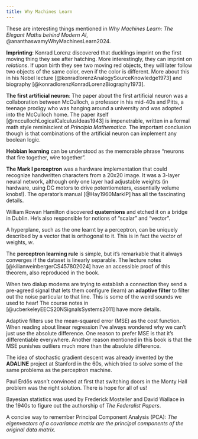```yaml
---
title: Why Machines Learn
---
```


These are interesting things mentioned in _Why Machines Learn: The Elegant Maths behind Modern AI_, @ananthaswamyWhyMachinesLearn2024.

**Imprinting**: Konrad Lorenz discovered that ducklings imprint on the first moving thing they see after hatching. More interestingly, they can imprint on _relations_. If upon birth they see two moving red objects, they will later follow two objects of the same color, even if the color is different. More about this in his Nobel lecture [@konradlorenzAnalogySourceKnowledge1973] and biography [@konradlorenzKonradLorenzBiography1973].

**The first artificial neuron**: The paper about the first artificial neuron was a collaboration between McCulloch, a professor in his mid-40s and Pitts, a teenage prodigy who was hanging around a university and was adopted into the McCulloch home. The paper itself [@mccullochLogicalCalculusIdeas1943] is impenetrable, written in a formal math style reminiscient of _Principia Mathematica_. The important conclusion though is that combinations of the artificial neuron can implement any boolean logic.

**Hebbian learning** can be understood as the memorable phrase "neurons that fire together, wire together".

**The Mark I perceptron** was a hardware implementation that could recognize handwritten characters from a 20x20 image. It was a 3-layer neural network, although only one layer had adjustable weights (in hardware, using DC motors to drive potentiometers, essentially volume knobs!). The operator's manual [@Hay1960MarkIP] has all the fascinating details.

William Rowan Hamilton discovered **quaternions** and etched it on a bridge in Dublin. He's also responsible for notions of "scalar" and "vector".

A hyperplane, such as the one learnt by a perceptron, can be uniquely described by a vector that is orthogonal to it. This is in fact the vector of weights, $w$.

The **perceptron learning rule** is simple, but it's remarkable that it always converges if the dataset is linearly separable. The lecture notes [@kilianweinbergerCS457802024] have an accessible proof of this theorem, also reproduced in the book.

When two dialup modems are trying to establish a connection they send a pre-agreed signal that lets them configure (learn) an **adaptive filter** to filter out the noise particular to that line. This is some of the weird sounds we used to hear! The course notes in [@ucberkeleyEECS20NSignalsSystems2011] have more details.

Adaptive filters use the mean-squared error (MSE) as the cost function. When reading about linear regression I've always wondered why we can't just use the absolute difference. One reason to prefer MSE is that it's differentiable everywhere. Another reason mentioned in this book is that the MSE punishes outliers much more than the absolute difference.

The idea of stochastic gradient descent was already invented by the **ADALINE** project at Stanford in the 60s, which tried to solve some of the same problems as the perceptron machine.

Paul Erdős wasn't convinced at first that switching doors in the Monty Hall problem was the right solution. There is hope for all of us!

Bayesian statistics was used by Frederick Mosteller and David Wallace in the 1940s to figure out the authorship of _The Federalist Papers_.

A concise way to remember Principal Component Analysis (PCA): _The eigenvectors of a covariance matrix are the principal components of the original data matrix._

